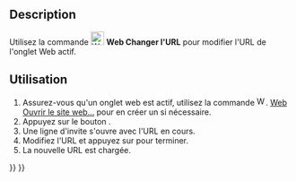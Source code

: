 <languages/>

{{Docnav/fr
|
|[[Web_OpenWebsite/fr|Ouvrir le site web]]
|[[Web_Workbench/fr|Atelier Web]]
|IconL=
|IconR=Web_OpenWebsite.svg
|IconC=Workbench_Web.svg
}}

{{GuiCommand/fr
|Name=Web BrowserSetURL
|Name/fr=Web Changer l'URL
|MenuLocation=
|Workbenches=[[Web_Workbench/fr|Web]], [[Start_Workbench/fr|Start]]
|SeeAlso=[[Web_OpenWebsite/fr|Web Ouvrir le site web]]
}}

==Description== 

Utilisez la commande [[Image:Web_BrowserSetURL.svg|24px]] '''Web Changer l'URL''' pour modifier l'URL de l'onglet Web actif.

==Utilisation==

# Assurez-vous qu'un onglet web est actif, utilisez la commande [[Image:Web_OpenWebsite.svg|16px]]. [[Web_OpenWebsite/fr|Web Ouvrir le site web...]] pour en créer un si nécessaire.
# Appuyez sur le bouton {{Button|[[Image:Web_BrowserSetURL.svg|16px]] [[Web_BrowserSetURL/fr|Définir l'URL]]}}.
# Une ligne d'invite s'ouvre avec l'URL en cours.
# Modifiez l'URL et appuyez sur {{KEY|Valider}} pour terminer.
# La nouvelle URL est chargée.


{{Docnav/fr
|
|[[Web_OpenWebsite/fr|Ouvrir le site web]]
|[[Web_Workbench/fr|Atelier Web]]
|IconL=
|IconR=Web_OpenWebsite.svg
|IconC=Workbench_Web.svg
}}

{{Web Tools navi{{#translation:}}}}
{{Userdocnavi{{#translation:}}}}